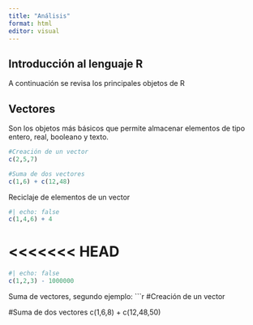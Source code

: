 ```yaml
---
title: "Análisis"
format: html
editor: visual
---
```


## Introducción al lenguaje R

A continuación se revisa los principales objetos de R

## Vectores

Son los objetos más básicos que permite almacenar elementos de tipo entero, real, booleano y texto.

```r
#Creación de un vector
c(2,5,7)

#Suma de dos vectores
c(1,6) + c(12,48)
```

Reciclaje de elementos de un vector

```r
#| echo: false
c(1,4,6) + 4
```
<<<<<<< HEAD
=======

```r
#| echo: false
c(1,2,3) - 1000000 
```

Suma de vectores, segundo ejemplo:
```r
#Creación de un vector

#Suma de dos vectores
c(1,6,8) + c(12,48,50)